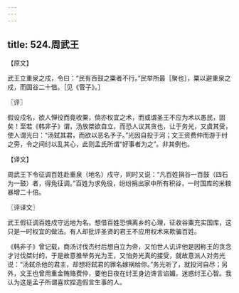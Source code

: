 ```yaml
---
---
---
```

title: 524.周武王
---



【原文】

武王立重泉之戍，令曰：“民有百鼓之粟者不行。”民举所最［聚也］，粟以避重泉之戍，而国谷二十倍。［见《管子》。］

〖评〗

假设戍名，欲人惮役而竟收粟，倘亦权宜之术，而或谓圣王不应为术以愚民，固矣！至若《韩非子》谓，汤放桀欲自立，而恐人议其贪也，让于务光，又虞其受，使人谓光曰：“汤弑其君，而欲以恶名予子。”光因自投于河；文王资费仲而游于纣之旁，令之间纣以乱其心，此则孟氏所谓“好事者为之”。非其例也。

【译文】

周武王下令征调百姓赴重泉（地名）戍守，同时又说：“凡百姓捐谷一百鼓（四石为一鼓）者，得免征调。”百姓为求免役，纷纷捐出家中所有积谷，一时国库的米粮暴增二十倍。

〖评译文〗

武王假征调百姓戍守远地为名，想借百姓恐惧离乡的心理，征收谷粟充实国库，这只是一时权宜的做法。有人却批评圣贤的君王不应用权术来欺骗百姓。

《韩非子》曾记载，商汤讨伐杰纣后想自立为帝，又怕世人讥评他是因称王的贪念才讨伐桀纣的，于是故意推举务光为王，又怕务光真的接受，就故意派人对务光说：“汤弑杀他的君主，却想将弑君的罪名嫁祸给你。”务光听了，就投河自尽；另外，文王也曾用重金贿赂费仲，要他日夜在纣王身边谗言谄媚，迷惑纣王心智。我认为这是孟子所谓喜欢捏造假言生事的人。